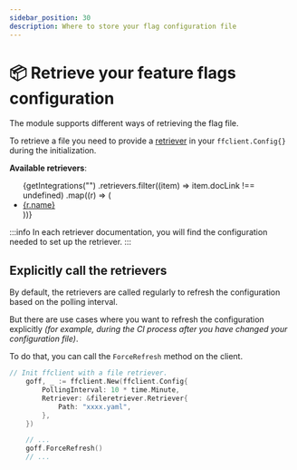 ```yaml
---
sidebar_position: 30
description: Where to store your flag configuration file
---
```



# 📦 Retrieve your feature flags configuration

The module supports different ways of retrieving the flag file.

To retrieve a file you need to provide a [retriever](https://pkg.go.dev/github.com/thomaspoignant/go-feature-flag/retriever/#Retriever) in your `ffclient.Config{}` during the initialization.  

**Available retrievers**:

<ul>
  {getIntegrations("")
    .retrievers.filter((item) => item.docLink !== undefined)
    .map((r) => (
      <li key={r.name}>
        <a href={`../integrations/store-flags-configuration/${r.docLink}`}>
          {r.name}
        </a>
      </li>
    ))}
</ul>

:::info
In each retriever documentation, you will find the configuration needed to set up the retriever.
:::

## Explicitly call the retrievers

By default, the retrievers are called regularly to refresh the configuration based on the polling interval.

But there are use cases where you want to refresh the configuration explicitly _(for example, during the CI process
after you have changed your configuration file)_.

To do that, you can call the `ForceRefresh` method on the client.

```go
// Init ffclient with a file retriever.
	goff, _ := ffclient.New(ffclient.Config{
		PollingInterval: 10 * time.Minute,
		Retriever: &fileretriever.Retriever{
			Path: "xxxx.yaml",
		},
	})

	// ...
	goff.ForceRefresh()
	// ...
```